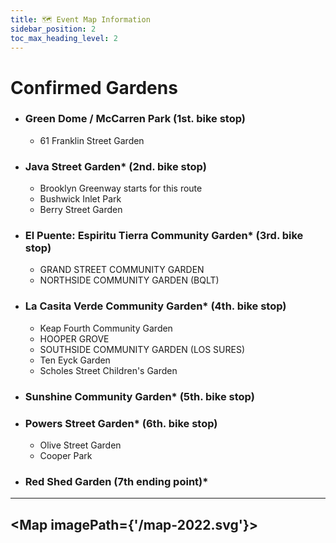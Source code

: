 ```yaml
---
title: 🗺️ Event Map Information 
sidebar_position: 2
toc_max_heading_level: 2
---
```



# Confirmed Gardens

+ ### Green Dome / McCarren Park (1st. bike stop)
    + 61 Franklin Street Garden
+ ### Java Street Garden* (2nd. bike stop)
    + Brooklyn Greenway starts for this route 
    + Bushwick Inlet Park
    + Berry Street Garden 
+ ### El Puente: Espiritu Tierra Community Garden*  (3rd. bike stop)
    + GRAND STREET COMMUNITY GARDEN
    + NORTHSIDE COMMUNITY GARDEN (BQLT)
+ ### La Casita Verde Community Garden* (4th. bike stop)
    + Keap Fourth Community Garden
    + HOOPER GROVE
    + SOUTHSIDE COMMUNITY GARDEN (LOS SURES)
    + Ten Eyck Garden
    + Scholes Street Children's Garden
+ ### Sunshine Community Garden* (5th. bike stop)
+ ### Powers Street Garden* (6th. bike stop)
    + Olive Street Garden 
    + Cooper Park 
+ ### Red Shed Garden (7th ending point)*



---

<Map imagePath={'/map-2022.svg'}>
    <GreenDome/>
    <Franklin/>
    <BrooklynGreenway/>
    <JavaSt/>
    <BushwickInlet/>
    <NorthsideComm />
    <GrandSt/>
    <BerrySt/>
    <ElPuente/>
    <KeapFourth/>
    <LaCasita/>
    <HooperGrove/>
    <SouthsideCommunityGarden/>
    <TenEyck/>
    <Scholes/>
    <Sunshine/>
    <Olive/>
    <Powers/>
    <Cooperpark/>
    <RedShed/>
</Map>
---
